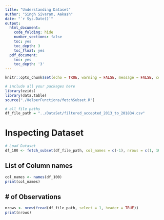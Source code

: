 ```yaml
---
title: "Understanding Dataset"
author: "Singh Sivaram, Aakash"
date: "`r Sys.Date()`"
output:
  html_document:
    code_folding: hide
    number_sections: false
    toc: yes
    toc_depth: 3
    toc_float: yes
  pdf_document:
    toc: yes
    toc_depth: '3'
---
```

```r
knitr::opts_chunk$set(echo = TRUE, warning = FALSE, message = FALSE, comment = NA)
```

```r
# include all your packages here
library(ezids)
library(data.table)
source("./HelperFunctions/fetchSubset.R")
```
```r
# all file paths
df_file_path = "../DataSet/filtered_accepted_2013_to_2018Q4.csv"

```

# Inspecting Dataset

```r
# Load Dataset
df_100 <- fetch_subset(df_file_path, col_names = c(-1), nrows = c(1, 100), chunk_size = 1e5)

```

## List of Column names 

```r
col_names <- names(df_100)
print(col_names)
```
## \# of Observations

```r
nrows <- nrow(fread(df_file_path, select = 1, header = TRUE))
print(nrows)

```

